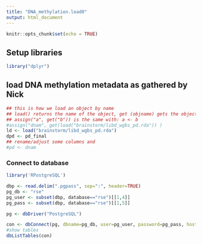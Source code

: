 ---
title: "DNA_methylation.load0"
output: html_document
---

```{r setup, include=FALSE}
knitr::opts_chunk$set(echo = TRUE)
```

## Setup libraries

```{r}
library("dplyr")
```

## load DNA methylation metadata as gathered by Nick
```{r}
## this is how we load an object by name 
## load() returns the name of the object, get (objname) gets the object
## assign("a", get("b")) is the same with: a <- b
#assign("dnam", get(load("brainstorm/libd_wgbs_pd.rda")) )
ld <- load("brainstorm/libd_wgbs_pd.rda")
dpd <- pd_final
## rename/adjust some columns and
#pd <- dnam

```

### Connect to database

```{r}
library('RPostgreSQL')

dbp <- read.delim(".pgpass", sep=":", header=TRUE)
pg_db <- "rse"
pg_user <- subset(dbp, database=="rse")[[1,4]]
pg_pass <- subset(dbp, database=="rse")[[1,5]]

pg <- dbDriver("PostgreSQL")

con <- dbConnect(pg, dbname=pg_db, user=pg_user, password=pg_pass, host="gdebsrv")
#show tables
dbListTables(con)
```

